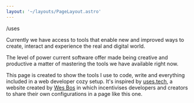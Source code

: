 ```yaml
---
layout: '~/layouts/PageLayout.astro'
---
```



<div class="mx-auto px-6 max-w-3xl 
            prose prose-lg
            dark:prose-invert dark:prose-headings:text-slate-300 
            prose-md prose-headings:font-heading prose-headings:leading-tighter prose-headings:tracking-tighter prose-headings:font-bold
            prose-a:text-primary dark:prose-a:text-blue-400 
            prose-img:rounded-md prose-img:shadow-lg
            my-8">
  <Headline subtitle="A list of software and tools I use as my daily setup">/uses</Headline>
  <Picture
    class="mx-auto rounded-md w-full"
    widths={[400, 768, 1024, 2040]}
    sizes="(max-width: 767px) 400px, (max-width: 1023px) 768px, (max-width: 2039px) 1024px, 2040px"
    aspectRatio={16 / 9}
    loading="eager"
    src={import('~/assets/images/dotfiles.png')}
    alt="screenshot"
  />
  
  Currently we have access to tools that enable new and improved ways to create, interact and experience the real and digital world.
  
  The level of power current software offer made being creative and productive a matter of mastering the tools we have available right now.
  
  This page is created to show the tools I use to code, write and everything included in a web developer cozy setup. It's inspired by [uses.tech](https://uses.tech/), a website created by [Wes Bos](https://github.com/wesbos/awesome-uses) in which incentivises developers and creators to share their own configurations in a page like this one.

</div>

<Bento blocks={bentoGrids.uses} />
